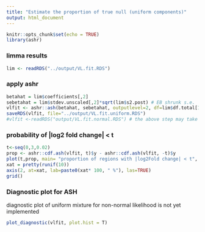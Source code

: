 ```yaml
---
title: "Estimate the proportion of true null (uniform components)"
output: html_document
---
```


```r
knitr::opts_chunk$set(echo = TRUE)
library(ashr)
```

### limma results
```r
lim <- readRDS("../output/VL.fit.RDS")
```


### apply ashr
```r
betahat = lim$coefficients[,2]
sebetahat = lim$stdev.unscaled[,2]*sqrt(lim$s2.post) # EB shrunk s.e.
vlfit <- ashr::ash(betahat, sebetahat, outputlevel=2, df=lim$df.total[1])
saveRDS(vlfit, file="../output/VL.fit.uniform.RDS")
#vlfit <-readRDS("output/VL.fit.normal.RDS") # the above step may take long without REBayes
```

### probability of |log2 fold change| < t
```r
t<-seq(0,3,0.02)
prop <- ashr::cdf.ash(vlfit, t)$y - ashr::cdf.ash(vlfit, -t)$y
plot(t,prop, main= "proportion of regions with |log2Fold change| < t", xlab= "log2Fold change", ylab="proportion", yaxt="n", pch = 16, col="salmon", ylim=c(0,1))
xat = pretty(runif(10))
axis(2, at=xat, lab=paste0(xat* 100, " %"), las=TRUE)
grid()
```

### Diagnostic plot for ASH
diagnostic plot of uniform mixture for non-normal likelihood is not yet implemented
```r
plot_diagnostic(vlfit, plot.hist = T)
```
